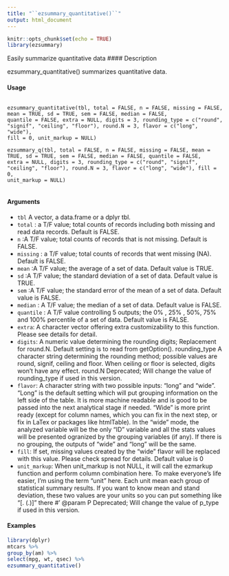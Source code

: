 ```yaml
---
title: "``ezsummary_quantitative()``"
output: html_document
---
```


```r
knitr::opts_chunk$set(echo = TRUE)
library(ezsummary)
```
 Easily summarize quantitative data
#### Description 

ezsummary_quantitative() summarizes quantitative data.

#### Usage 
<pre><code>
ezsummary_quantitative(tbl, total = FALSE, n = FALSE, missing = FALSE, mean = TRUE, sd = TRUE, sem = FALSE, median = FALSE,
quantile = FALSE, extra = NULL, digits = 3, rounding_type = c("round", "signif", "ceiling", "floor"), round.N = 3, flavor = c("long", "wide"),
fill = 0, unit_markup = NULL)

ezsummary_q(tbl, total = FALSE, n = FALSE, missing = FALSE, mean = TRUE, sd = TRUE, sem = FALSE, median = FALSE, quantile = FALSE,
extra = NULL, digits = 3, rounding_type = c("round", "signif", "ceiling", "floor"), round.N = 3, flavor = c("long", "wide"), fill = 0,
unit_markup = NULL)

</code></pre>
#### Arguments

* ``tbl`` A vector, a data.frame or a dplyr tbl.
* ``total`` :  a T/F value; total counts of records including both missing and read data records. Default is FALSE.
* ``n`` :A T/F value; total counts of records that is not missing. Default is FALSE.
* ``missing`` :  a T/F value; total counts of records that went missing (NA). Default is FALSE.
* ``mean`` :A T/F value; the average of a set of data. Default value is TRUE.
* ``sd`` :A T/F value; the standard deviation of a set of data. Default value is TRUE.
* ``sem`` :A T/F value; the standard error of the mean of a set of data. Default value is FALSE.
* ``median`` : A T/F value; the median of a set of data. Default value is FALSE.
* ``quantile`` : A T/F value controlling 5 outputs; the 0\% , 25\% , 50\%, 75\% and 100% percentile of a set of data. Default value is FALSE.
* ``extra``: A character vector offering extra customizability to this function. Please see details for detail.
* ``digits``: A numeric value determining the rounding digits; Replacement for round.N. Default setting is to read from getOption().
rounding_type A character string determining the rounding method; possible values are round,
signif, ceiling and floor. When ceiling or floor is selected, digits won't have any effect.
round.N Deprecated; Will change the value of rounding_type if used in this version.
* ``flavor``: A character string with two possible inputs: "long" and "wide". "Long" is the default setting which will put grouping information on the left side of the table.
It is more machine readable and is good to be passed into the next analytical stage if needed. "Wide" is more print ready (except for column names, which you can fix in the next step, or fix in LaTex or packages like htmlTable). In the
"wide" mode, the analyzed variable will be the only "ID" variable and all the stats values will be presented ogranized by the grouping variables (if any). If there is no grouping, the outputs of "wide" and "long" will be the same.
* ``fill``: If set, missing values created by the "wide" flavor will be replaced with this value. Please check spread for details. Default value is 0
* ``unit_markup``: When unit_markup is not NULL, it will call the ezmarkup function and perform column combination here. To make everyone's life easier, I'm using the term "unit" here. Each unit mean each group of statistical summary results. If you want to know mean and stand deviation, these two values are your units so you can put something like "[. (.)]" there #' @param P Deprecated; Will change the value of p_type if used in this version.

#### Examples
```r
library(dplyr)
mtcars %>%
group_by(am) %>%
select(mpg, wt, qsec) %>%
ezsummary_quantitative()
```
